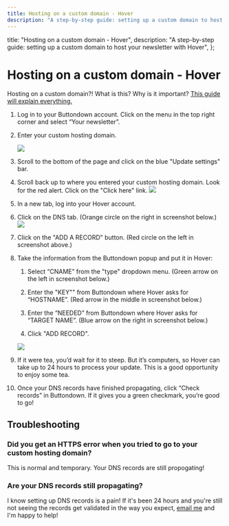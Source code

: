 ```yaml
---
title: Hosting on a custom domain - Hover
description: "A step-by-step guide: setting up a custom domain to host your newsletter with Hover"
---
```



  title: "Hosting on a custom domain - Hover",
  description:
    "A step-by-step guide: setting up a custom domain to host your newsletter with Hover",
};

# Hosting on a custom domain - Hover

<Notice variant="info">
Hosting on a custom domain?!  What is this? Why is it important?  <a
    className="text-green-800 underline"
    href="https://docs.buttondown.email/getting-started/hosting-on-a-custom-domain"
  >This guide will explain everything.</a>
</Notice>

1. Log in to your Buttondown account. Click on the menu in the top right corner and select “Your newsletter”.

2. Enter your custom hosting domain.

    ![](/images/hosting-domains/hosting-domain.png)

3.  Scroll to the bottom of the page and click on the blue "Update settings" bar.
4. Scroll back up to where you entered your custom hosting domain.  Look for the red alert.  Click on the "Click here" link. 
    ![](/images/hosting-domains/red-alert.png)
5. In a new tab, log into your Hover account. 
6.  Click on the DNS tab. (Orange circle on the right in screenshot below.)
    ![](/images/hosting-domains/hosting-on-hover.png)
7. Click on the "ADD A RECORD" button. (Red circle on the left in screenshot above.)
8. Take the information from the Buttondown popup and put it in Hover:

    1. Select “CNAME” from the "type" dropdown menu.  (Green arrow on the left in screenshot below.)

    2. Enter the "KEY"" from Buttondown where Hover asks for “HOSTNAME”. (Red arrow in the middle in screenshot below.)

    3. Enter the “NEEDED” from Buttondown where Hover  asks for “TARGET NAME”. (Blue arrow on the right in screenshot below.) 

     4. Click "ADD RECORD".

     ![](/images/hosting-domains/hosting-on-hover2.png)

9. If it were tea, you’d wait for it to steep. But it’s computers, so Hover can take up to 24 hours to process your update. This is a good opportunity to enjoy some tea.

10. Once your DNS records have finished propagating, click “Check records” in Buttondown. If it gives you a green checkmark, you’re good to go!

##  Troubleshooting

### Did you get an HTTPS error when you tried to go to your custom hosting domain?

This is normal and temporary.  Your DNS records are still propogating!

###  Are your DNS records still propagating?

I know setting up DNS records is a pain! If it's been 24 hours and you're still not seeing the records get validated in the way you expect, <a href="mailto:justin@buttondown.email">email me</a> and I'm happy to help!
